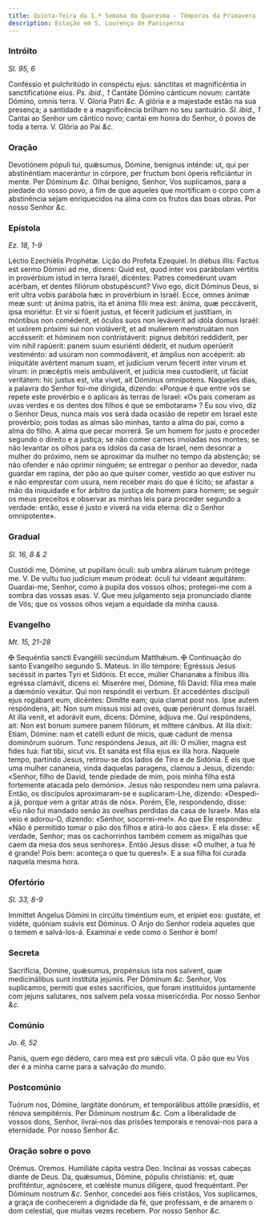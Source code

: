 ```yaml
---
title: Quinta-feira da 1.ª Semana da Quaresma - Têmporas da Primavera
description: Estação em S. Lourenço de Panisperna
---
```


### Intróito

_Sl. 95, 6_

<div class="grid grid-cols-2 gap-5">
  <span class="text-justify">
    Conféssio et pulchritúdo in conspéctu ejus: sánctitas et magnificéntia in
    sanctificatióne eius. <em>Ps. ibid., 1</em> Cantáte Dómino cánticum novum:
    cantáte Dómino, omnis terra. V. Gloria Patri <em>&c.</em>
  </span>
  <span class="text-justify">
    A glória e a majestade estão na sua presença; a santidade e a magnificência
    brilham no seu santuário. <em>Sl. ibid., 1</em> Cantai ao Senhor um cântico
    novo; cantai em honra do Senhor, ó povos de toda a terra. V. Glória ao Pai
    <em>&c.</em>
  </span>
</div>

### Oração

<div class="grid grid-cols-2 gap-5">
  <span class="text-justify">
    Devotiónem pópuli tui, quǽsumus, Dómine, benígnus inténde: ut, qui per
    abstinéntiam macerántur in córpore, per fructum boni óperis reficiántur in
    mente. Per Dóminum <em>&c.</em>
  </span>
  <span class="text-justify">
    Olhai benigno, Senhor, Vos suplicamos, para a piedade do vosso povo, a fim
    de que aqueles que mortificam o corpo com a abstinência sejam enriquecidos
    na alma com os frutos das boas obras. Por nosso Senhor <em>&c.</em>
  </span>
</div>

### Epístola

_Ez. 18, 1-9_

<div class="grid grid-cols-2 gap-5">
  <span class="text-justify">Léctio Ezechiélis Prophétæ.</span>
  <span class="text-justify">Lição do Profeta Ezequiel.</span>
  <span class="text-justify">
    In diébus illis: Factus est sermo Dómini ad me, dicens: Quid est, quod inter
    vos parábolam vértitis in provérbium istud in terra Israël, dicéntes: Patres
    comedérunt uvam acérbam, et dentes filiórum obstupéscunt? Vivo ego, dicit
    Dóminus Deus, si erit ultra vobis parábola hæc in provérbium in Israël.
    Ecce, omnes ánimæ meæ sunt: ut ánima patris, ita et ánima fílii mea est:
    ánima, quæ peccáverit, ipsa moriétur. Et vir si fúerit justus, et fécerit
    judícium et justítiam, in móntibus non coméderit, et óculos suos non
    leváverit ad idóla domus Israël: et uxórem próximi sui non violáverit, et ad
    mulíerem menstruátam non accésserit: et hóminem non contristáverit: pignus
    debitóri reddíderit, per vim nihil rapúerit: panem suum esuriénti déderit,
    et nudum operúerit vestiménto: ad usúram non commodáverit, et ámplius non
    accéperit: ab iniquitáte avértent manum suam, et judícium verum fécerit
    inter virum et virum: in præcéptis meis ambuláverit, et judícia mea
    custodíerit, ut fáciat veritátem: hic justus est, vita vivet, ait Dóminus
    omnípotens.
  </span>
  <span class="text-justify">
    Naqueles dias, a palavra do Senhor foi-me dirigida, dizendo: «Porque é que
    entre vós se repete este provérbio e o aplicais às terras de Israel: «Os
    pais comeram as uvas verdes e os dentes dos filhos é que se embotaram» ? Eu
    sou vivo, diz o Senhor Deus, nunca mais vos será dada ocasião de repetir em
    Israel este provérbio; pois todas as almas são minhas, tanto a alma do pai,
    como a alma do filho. A alma que pecar morrerá. Se um homem for justo e
    proceder segundo o direito e a justiça; se não comer carnes imoladas nos
    montes; se não levantar os olhos para os ídolos da casa de Israel, nem
    desonrar a mulher do próximo, nem se aproximar da mulher no tempo da
    abstenção; se não ofender e não oprimir ninguém; se entregar o penhor ao
    devedor, nada guardar em rapina, der pão ao que quiser comer, vestido ao que
    estiver nu e não emprestar com usura, nem receber mais do que é lícito; se
    afastar a mão da iniquidade e for árbitro da justiça de homem para homem; se
    seguir os meus preceitos e observar as minhas leis para proceder segundo a
    verdade: então, esse é justo e viverá na vida eterna: diz o Senhor
    omnipotente».
  </span>
</div>

### Gradual

_Sl. 16, 8 & 2_

<div class="grid grid-cols-2 gap-5">
  <span class="text-justify">
    Custódi me, Dómine, ut pupíllam óculi: sub umbra alárum tuárum prótege me.
    V. De vultu tuo judícium meum pródeat: óculi tui vídeant æquitátem.
  </span>
  <span class="text-justify">
    Guardai-me, Senhor, como à pupila dos vossos olhos; protegei-me com a sombra
    das vossas asas. V. Que meu julgamento seja pronunciado diante de Vós; que
    os vossos olhos vejam a equidade da minha causa.
  </span>
</div>

### Evangelho

_Mt. 15, 21-28_

<div class="grid grid-cols-2 gap-5">
  <span class="text-justify">
    <span class="text-red-500">&#10016;</span> Sequéntia sancti Evangélii
    secúndum Matthǽum.
  </span>
  <span class="text-justify">
    <span class="text-red-500">&#10016;</span> Continuação do santo Evangelho
    segundo S. Mateus.
  </span>
  <span class="text-justify">
    In illo témpore: Egréssus Jesus secéssit in partes Tyri et Sidónis. Et ecce,
    múlier Chananǽa a fínibus illis egréssa clamávit, dicens ei: Miserére mei,
    Dómine, fili David: fília mea male a dæmónio vexátur. Qui non respóndit ei
    verbum. Et accedéntes discípuli ejus rogábant eum, dicéntes: Dimítte eam;
    quia clamat post nos. Ipse autem respóndens, ait: Non sum missus nisi ad
    oves, quæ periérunt domus Israël. At illa venit, et adorávit eum, dicens:
    Dómine, ádjuva me. Qui respóndens, ait: Non est bonum sumere panem filiórum,
    et míttere cánibus. At illa dixit: Etiam, Dómine: nam et catélli edunt de
    micis, quæ cadunt de mensa dominórum suórum. Tunc respóndens Jesus, ait
    illi: O múlier, magna est fides tua: fiat tibi, sicut vis. Et sanáta est
    fília ejus ex illa hora.
  </span>
  <span class="text-justify">
    Naquele tempo, partindo Jesus, retirou-se dos lados de Tiro e de Sidónia. E
    eis que uma mulher cananeia, vinda daquelas paragens, clamou a Jesus,
    dizendo: «Senhor, filho de David, tende piedade de mim, pois minha filha
    está fortemente atacada pelo demónio». Jesus não respondeu nem uma palavra.
    Então, os discípulos aproximaram-se e suplicaram-Lhe, dizendo: «Despedi-a
    já, porque vem a gritar atrás de nós». Porém, Ele, respondendo, disse: «Eu
    não fui mandado senão às ovelhas perdidas da casa de Israel». Mas ela veio e
    adorou-O, dizendo: «Senhor, socorrei-me!». Ao que Ele respondeu: «Não é
    permitido tomar o pão dos filhos e atirá-lo aos cães». E ela disse: «É
    verdade, Senhor; mas os cachorrinhos também comem as migalhas que caem da
    mesa dos seus senhores». Então Jesus disse: «Ó mulher, a tua fé é grande!
    Pois bem: aconteça o que tu queres!». E a sua filha foi curada naquela mesma
    hora.
  </span>
</div>

### Ofertório

_Sl. 33, 8-9_

<div class="grid grid-cols-2 gap-5">
  <span class="text-justify">
    Immíttet Angelus Dómini in circúitu timéntium eum, et erípiet eos: gustáte,
    et vidéte, quóniam suávis est Dóminus.
  </span>
  <span class="text-justify">
    O Anjo do Senhor rodeia aqueles que o temem e salvá-los-á. Examinai e vede
    como o Senhor é bom!
  </span>
</div>

### Secreta

<div class="grid grid-cols-2 gap-5">
  <span class="text-justify">
    Sacrifícia, Dómine, quǽsumus, propénsius ista nos salvent, quæ medicinálibus
    sunt institúta jejúniis. Per Dóminum <em>&c.</em>
  </span>
  <span class="text-justify">
    Senhor, Vos suplicamos, permiti que estes sacrifícios, que foram instituídos
    juntamente com jejuns salutares, nos salvem pela vossa misericórdia. Por
    nosso Senhor <em>&c.</em>
  </span>
</div>

### Comúnio

_Jo. 6, 52_

<div class="grid grid-cols-2 gap-5">
  <span class="text-justify">
    Panis, quem ego dédero, caro mea est pro sǽculi vita.
  </span>
  <span class="text-justify">
    O pão que eu Vos der é a minha carne para a salvação do mundo.
  </span>
</div>

### Postcomúnio

<div class="grid grid-cols-2 gap-5">
  <span class="text-justify">
    Tuórum nos, Dómine, largitáte donórum, et temporálibus attólle præsídiis, et
    rénova sempitérnis. Per Dóminum nostrum <em>&c.</em>
  </span>
  <span class="text-justify">
    Com a liberalidade de vossos dons, Senhor, livrai-nos das prisões temporais
    e renovai-nos para a eternidade. Por nosso Senhor <em>&c.</em>
  </span>
</div>

### Oração sobre o povo

<div class="grid grid-cols-2 gap-5">
  <span class="text-red-500 text-center">Orémus.</span>
  <span class="text-red-500 text-center">Oremos.</span>
  <span class="text-justify">Humiliáte cápita vestra Deo.</span>
  <span class="text-justify">Inclinai as vossas cabeças diante de Deus.</span>
  <span class="text-justify">
    Da, quǽsumus, Dómine, pópulis christiánis: et, quæ profiténtur, agnóscere,
    et cœléste munus dilígere, quod frequéntant. Per Dóminum nostrum
    <em>&c.</em>
  </span>
  <span class="text-justify">
    Senhor, concedei aos fiéis cristãos, Vos suplicamos, a graça de conhecerem a
    dignidade da fé, que professam, e de amarem o dom celestial, que muitas
    vezes recebem. Por nosso Senhor <em>&c.</em>
  </span>
</div>
